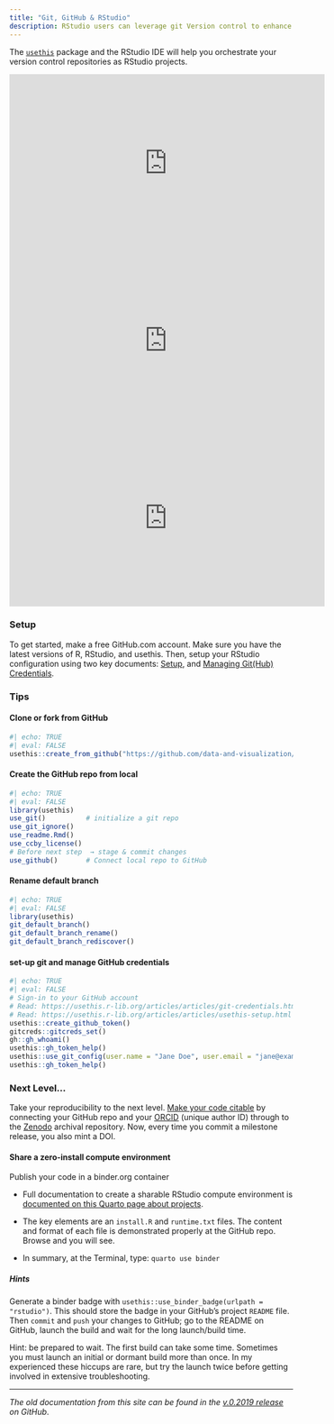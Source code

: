 ```yaml
---
title: "Git, GitHub & RStudio"
description: RStudio users can leverage git Version control to enhance reproducibility.
---
```


The [`usethis`](https://usethis.r-lib.org/) package and the RStudio IDE will help you orchestrate your version control repositories as RStudio projects.

<iframe width="560" height="315" src="https://www.youtube.com/embed/r5_v5f6128M" frameborder="0" allow="accelerometer; autoplay; clipboard-write; encrypted-media; gyroscope; picture-in-picture" allowfullscreen>

</iframe>

<iframe width="560" height="315" src="https://www.youtube.com/embed/videoseries?si=hWO26jfu4-ctXAE1&amp;list=PLXsA_OlR0o0PcuagC_TUl32RULZkLHI1D" title="YouTube video player" frameborder="0" allow="accelerometer; autoplay; clipboard-write; encrypted-media; gyroscope; picture-in-picture; web-share" allowfullscreen>

</iframe>

<iframe width="560" height="315" src="https://www.youtube.com/embed/VjDM-XsoHUQ" title="YouTube video player" frameborder="0" allow="accelerometer; autoplay; clipboard-write; encrypted-media; gyroscope; picture-in-picture" allowfullscreen>

</iframe>

### Setup

To get started, make a free GitHub.com account. Make sure you have the latest versions of R, RStudio, and usethis. Then, setup your RStudio configuration using two key documents: [Setup](https://usethis.r-lib.org/articles/articles/usethis-setup.html), and [Managing Git(Hub) Credentials](https://usethis.r-lib.org/articles/articles/git-credentials.html).

### Tips

#### Clone or fork from GitHub

```r
#| echo: TRUE
#| eval: FALSE
usethis::create_from_github("https://github.com/data-and-visualization/git-tutorial")
```

#### Create the GitHub repo from local

```r
#| echo: TRUE
#| eval: FALSE
library(usethis)
use_git()          # initialize a git repo
use_git_ignore()
use_readme.Rmd()
use_ccby_license()
# Before next step  → stage & commit changes
use_github()       # Connect local repo to GitHub
```

#### Rename default branch

```r
#| echo: TRUE
#| eval: FALSE
library(usethis)
git_default_branch()
git_default_branch_rename()
git_default_branch_rediscover()
```

#### set-up git and manage GitHub credentials

```r
#| echo: TRUE
#| eval: FALSE
# Sign-in to your GitHub account
# Read: https://usethis.r-lib.org/articles/articles/git-credentials.html
# Read: https://usethis.r-lib.org/articles/articles/usethis-setup.html
usethis::create_github_token()
gitcreds::gitcreds_set()
gh::gh_whoami()
usethis::gh_token_help()
usethis::use_git_config(user.name = "Jane Doe", user.email = "jane@example.com")
usethis::gh_token_help()
```

### Next Level...

Take your reproducibility to the next level. [Make your code citable](https://guides.github.com/activities/citable-code/) by connecting your GitHub repo and your [ORCID](https://orcid.org/register) (unique author ID) through to the [Zenodo](https://zenodo.org/) archival repository. Now, every time you commit a milestone release, you also mint a DOI.

#### Share a zero-install compute environment

Publish your code in a binder.org container

-   Full documentation to create a sharable RStudio compute environment is [documented on this Quarto page about projects](https://quarto.org/docs/projects/binder.html).

-   The key elements are an `install.R` and `runtime.txt` files. The content and format of each file is demonstrated properly at the GitHub repo. Browse and you will see.

-   In summary, at the Terminal, type: `quarto use binder`

##### Hints

Generate a binder badge with `usethis::use_binder_badge(urlpath = "rstudio")`. This should store the badge in your GitHub's project `README` file. Then `commit` and `push` your changes to GitHub; go to the README on GitHub, launch the build and wait for the long launch/build time.

Hint: be prepared to wait. The first build can take some time. Sometimes you must launch an initial or dormant build more than once. In my experienced these hiccups are rare, but try the launch twice before getting involved in extensive troubleshooting.

------------------------------------------------------------------------

*The old documentation from this site can be found in the [v.0.2019 release](https://github.com/data-and-visualization/git-tutorial/releases/tag/v0.9.2019) on GitHub*.
